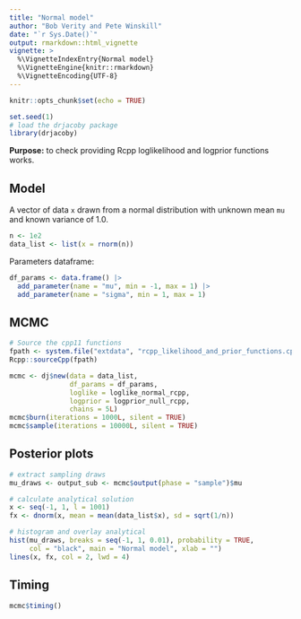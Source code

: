 ```yaml
---
title: "Normal model"
author: "Bob Verity and Pete Winskill"
date: "`r Sys.Date()`"
output: rmarkdown::html_vignette
vignette: >
  %\VignetteIndexEntry{Normal model}
  %\VignetteEngine{knitr::rmarkdown}
  %\VignetteEncoding{UTF-8}
---
```


```r
knitr::opts_chunk$set(echo = TRUE)
```

```r
set.seed(1)
# load the drjacoby package
library(drjacoby)
```

**Purpose:** to check providing Rcpp loglikelihood and logprior functions works.

## Model

A vector of data `x` drawn from a normal distribution with unknown mean `mu` and known variance of 1.0.

```r
n <- 1e2
data_list <- list(x = rnorm(n))
```

Parameters dataframe:

```r
df_params <- data.frame() |>
  add_parameter(name = "mu", min = -1, max = 1) |>
  add_parameter(name = "sigma", min = 1, max = 1)
```

## MCMC

```r
# Source the cpp11 functions
fpath <- system.file("extdata", "rcpp_likelihood_and_prior_functions.cpp", package = "drjacoby")
Rcpp::sourceCpp(fpath)

mcmc <- dj$new(data = data_list,
               df_params = df_params,
               loglike = loglike_normal_rcpp,
               logprior = logprior_null_rcpp,
               chains = 5L)
mcmc$burn(iterations = 1000L, silent = TRUE)
mcmc$sample(iterations = 10000L, silent = TRUE)
```

## Posterior plots

```r
# extract sampling draws
mu_draws <- output_sub <- mcmc$output(phase = "sample")$mu

# calculate analytical solution
x <- seq(-1, 1, l = 1001)
fx <- dnorm(x, mean = mean(data_list$x), sd = sqrt(1/n))

# histogram and overlay analytical
hist(mu_draws, breaks = seq(-1, 1, 0.01), probability = TRUE,
     col = "black", main = "Normal model", xlab = "")
lines(x, fx, col = 2, lwd = 4)
```

## Timing

```r
mcmc$timing()
```
